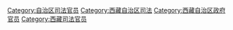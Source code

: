 [[Category:自治区司法官员|Category:自治区司法官员]]
[[Category:西藏自治区司法|Category:西藏自治区司法]]
[[Category:西藏自治区政府官员|Category:西藏自治区政府官员]]
[[Category:西藏司法官员|Category:西藏司法官员]]
